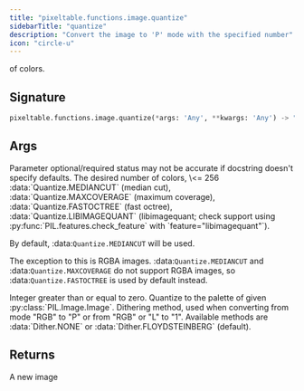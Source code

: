 ```yaml
---
title: "pixeltable.functions.image.quantize"
sidebarTitle: "quantize"
description: "Convert the image to 'P' mode with the specified number"
icon: "circle-u"
---
```

of colors.


## Signature

```python
pixeltable.functions.image.quantize(*args: 'Any', **kwargs: 'Any') -> "'exprs.FunctionCall'"
```

## Args

<Note>
Parameter optional/required status may not be accurate if docstring doesn't specify defaults.
</Note>

<ParamField path="colors" type="string" required>
  The desired number of colors, \<= 256


</ParamField>

<ParamField path="method" type="string" required>
  :data:`Quantize.MEDIANCUT` (median cut), :data:`Quantize.MAXCOVERAGE` (maximum coverage), :data:`Quantize.FASTOCTREE` (fast octree), :data:`Quantize.LIBIMAGEQUANT` (libimagequant; check support using :py:func:`PIL.features.check_feature` with `feature="libimagequant"`).

By default, :data:`Quantize.MEDIANCUT` will be used.

The exception to this is RGBA images. :data:`Quantize.MEDIANCUT` and :data:`Quantize.MAXCOVERAGE` do not support RGBA images, so :data:`Quantize.FASTOCTREE` is used by default instead.


</ParamField>

<ParamField path="kmeans" type="string" required>
  Integer greater than or equal to zero.


</ParamField>

<ParamField path="palette" type="string" required>
  Quantize to the palette of given :py:class:`PIL.Image.Image`.


</ParamField>

<ParamField path="dither" type="string" required>
  Dithering method, used when converting from mode "RGB" to "P" or from "RGB" or "L" to "1". Available methods are :data:`Dither.NONE` or :data:`Dither.FLOYDSTEINBERG` (default).


</ParamField>

## Returns

<ResponseField name="return" type="any" required>
  A new image


</ResponseField>

